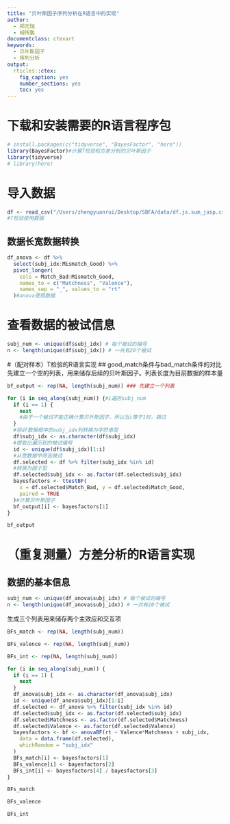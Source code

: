 ```yaml
---
title: "贝叶斯因子序列分析在R语言中的实现"
author:
  - 郑元瑞
  - 胡传鹏
documentclass: ctexart
keywords:
  - 贝叶斯因子
  - 序列分析
output:
  rticles::ctex:
    fig_caption: yes
    number_sections: yes
    toc: yes
---
```


# 下载和安装需要的R语言程序包
```r
# install.packages(c("tidyverse", "BayesFactor", "here"))
library(BayesFactor)#计算T检验和方差分析的贝叶斯因子
library(tidyverse)
# library(here)
```

# 导入数据

```r
df <- read_csv("/Users/zhengyuanrui/Desktop/SBFA/data/df.js.sum_jasp.csv")
#T检验使用数据
```
## 数据长宽数据转换
```r
df_anova <- df %>%
  select(subj_idx:Mismatch_Good) %>%
  pivot_longer(
    cols = Match_Bad:Mismatch_Good, 
    names_to = c("Matchness", "Valence"),
    names_sep = "_", values_to = "rt"
  )#anova使用数据
```


# 查看数据的被试信息
```r
subj_num <- unique(df$subj_idx) # 每个被试的编号
n <- length(unique(df$subj_idx)) # 一共有20个被试
```

#（配对样本）T检验的R语言实现
## good_match条件与bad_match条件的对比
先建立一个空的列表，用来储存后续的贝叶斯因子。列表长度为目前数据的样本量
```r
bf_output <- rep(NA, length(subj_num)) ### 先建立一个列表
```


```r
for (i in seq_along(subj_num)) {#i遍历subj_num
  if (i == 1) {
    next
    #由于一个被试不能正确计算贝叶斯因子，所以当i等于1时，跳过
  }
  #将df数据框中的subj_idx列转换为字符串型
  df$subj_idx <- as.character(df$subj_idx)
  #提取出遍历到的被试编号
  id <- unique(df$subj_idx)[1:i]
  #从愿数据中筛选被试
  df.selected <- df %>% filter(subj_idx %in% id)
  #转换为因子型
  df.selected$subj_idx <- as.factor(df.selected$subj_idx)
  bayesfactors <- ttestBF(
    x = df.selected$Match_Bad, y = df.selected$Match_Good,
    paired = TRUE
  )#计算贝叶斯因子
  bf_output[i] <- bayesfactors[1]
}
```


```r
bf_output
```


# （重复测量）方差分析的R语言实现
## 数据的基本信息
```r
subj_num <- unique(df_anova$subj_idx) # 每个被试的编号
n <- length(unique(df_anova$subj_idx)) # 一共有20个被试
```

生成三个列表用来储存两个主效应和交互项
```r
BFs_match <- rep(NA, length(subj_num))

BFs_valence <- rep(NA, length(subj_num))

BFs_int <- rep(NA, length(subj_num))
```

```r
for (i in seq_along(subj_num)) {
  if (i == 1) {
    next
  }
  df_anova$subj_idx <- as.character(df_anova$subj_idx)
  id <- unique(df_anova$subj_idx)[1:i]
  df.selected <- df_anova %>% filter(subj_idx %in% id)
  df.selected$subj_idx <- as.factor(df.selected$subj_idx)
  df.selected$Matchness <- as.factor(df.selected$Matchness)
  df.selected$Valence <- as.factor(df.selected$Valence)
  bayesfactors <- bf <- anovaBF(rt ~ Valence*Matchness + subj_idx,
    data = data.frame(df.selected),
    whichRandom = "subj_idx"
  )
  BFs_match[i] <- bayesfactors[1]
  BFs_valence[i] <- bayesfactors[2]
  BFs_int[i] <- bayesfactors[4] / bayesfactors[3]
}
```


```r
BFs_match
```

```r
BFs_valence
```

```r
BFs_int
```


